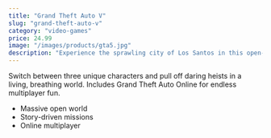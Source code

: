 ```yaml
---
title: "Grand Theft Auto V"
slug: "grand-theft-auto-v"
category: "video-games"
price: 24.99
image: "/images/products/gta5.jpg"
description: "Experience the sprawling city of Los Santos in this open-world action game."
---
```


Switch between three unique characters and pull off daring heists in a living, breathing world. Includes Grand Theft Auto Online for endless multiplayer fun.

- Massive open world
- Story-driven missions
- Online multiplayer

